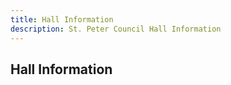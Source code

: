 ---
title: Hall Information
description: St. Peter Council Hall Information
---

## Hall Information
